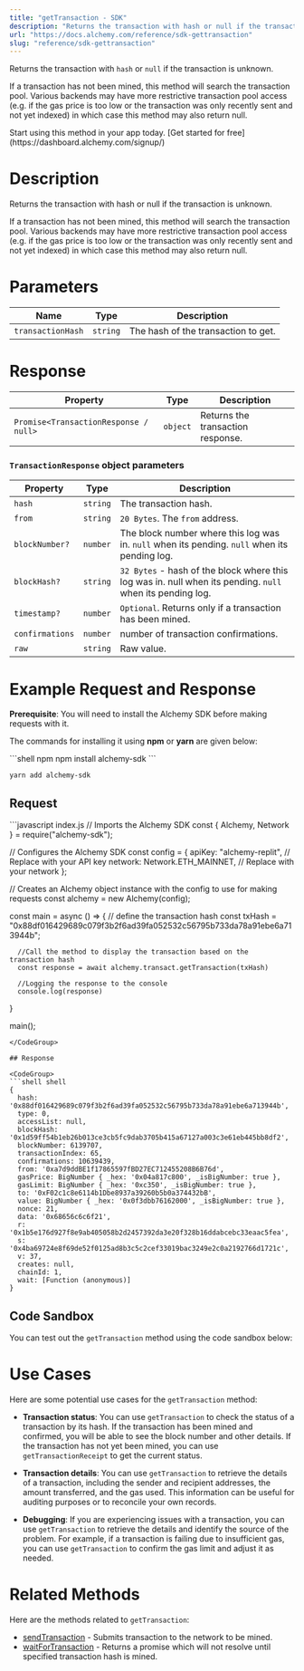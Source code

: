 ```yaml
---
title: "getTransaction - SDK"
description: "Returns the transaction with hash or null if the transaction is unknown. If a transaction has not been mined, this method will search the transaction pool. Various backends may have more restrictive transaction pool access (e.g. if the gas price is too low or the transaction was only recently sent a..."
url: "https://docs.alchemy.com/reference/sdk-gettransaction"
slug: "reference/sdk-gettransaction"
---
```


Returns the transaction with `hash` or `null` if the transaction is unknown.

If a transaction has not been mined, this method will search the transaction pool. Various backends may have more restrictive transaction pool access (e.g. if the gas price is too low or the transaction was only recently sent and not yet indexed) in which case this method may also return null.

<Tip title="Don’t have an API key?" icon="star">
  Start using this method in your app today. [Get started for free](https://dashboard.alchemy.com/signup/)
</Tip>

# Description

Returns the transaction with hash or null if the transaction is unknown.

If a transaction has not been mined, this method will search the transaction pool. Various backends may have more restrictive transaction pool access (e.g. if the gas price is too low or the transaction was only recently sent and not yet indexed) in which case this method may also return null.

# Parameters

| Name              | Type     | Description                         |
| ----------------- | -------- | ----------------------------------- |
| `transactionHash` | `string` | The hash of the transaction to get. |

# Response

| Property                              | Type     | Description                       |
| ------------------------------------- | -------- | --------------------------------- |
| `Promise<TransactionResponse / null>` | `object` | Returns the transaction response. |

### `TransactionResponse` object parameters

| Property        | Type     | Description                                                                                               |
| --------------- | -------- | --------------------------------------------------------------------------------------------------------- |
| `hash`          | `string` | The transaction hash.                                                                                     |
| `from`          | `string` | `20 Bytes`. The `from` address.                                                                           |
| `blockNumber?`  | `number` | The block number where this log was in. `null` when its pending. `null` when its pending log.             |
| `blockHash?`    | `string` | `32 Bytes` - hash of the block where this log was in. null when its pending. `null` when its pending log. |
| `timestamp?`    | `number` | `Optional`. Returns only if a transaction has been mined.                                                 |
| `confirmations` | `number` | number of transaction confirmations.                                                                      |
| `raw`           | `string` | Raw value.                                                                                                |

# Example Request and Response

**Prerequisite**: You will need to install the Alchemy SDK before making requests with it.

The commands for installing it using **npm** or **yarn** are given below:

<CodeGroup>
  ```shell npm
  npm install alchemy-sdk
  ```

  ```shell yarn
  yarn add alchemy-sdk
  ```
</CodeGroup>

## Request

<CodeGroup>
  ```javascript index.js
  // Imports the Alchemy SDK
  const { Alchemy, Network } = require("alchemy-sdk");

  // Configures the Alchemy SDK
  const config = {
      apiKey: "alchemy-replit", // Replace with your API key
      network: Network.ETH_MAINNET, // Replace with your network
  };

  // Creates an Alchemy object instance with the config to use for making requests
  const alchemy = new Alchemy(config);

  const main = async () => {
      // define the transaction hash
      const txHash = "0x88df016429689c079f3b2f6ad39fa052532c56795b733da78a91ebe6a713944b";

      //Call the method to display the transaction based on the transaction hash
      const response = await alchemy.transact.getTransaction(txHash)

      //Logging the response to the console
      console.log(response)
  }

  main();
  ```
</CodeGroup>

## Response

<CodeGroup>
  ```shell shell
  {
    hash: '0x88df016429689c079f3b2f6ad39fa052532c56795b733da78a91ebe6a713944b',
    type: 0,
    accessList: null,
    blockHash: '0x1d59ff54b1eb26b013ce3cb5fc9dab3705b415a67127a003c3e61eb445bb8df2',
    blockNumber: 6139707,
    transactionIndex: 65,
    confirmations: 10639439,
    from: '0xa7d9ddBE1f17865597fBD27EC712455208B6B76d',
    gasPrice: BigNumber { _hex: '0x04a817c800', _isBigNumber: true },
    gasLimit: BigNumber { _hex: '0xc350', _isBigNumber: true },
    to: '0xF02c1c8e6114b1Dbe8937a39260b5b0a374432bB',
    value: BigNumber { _hex: '0x0f3dbb76162000', _isBigNumber: true },
    nonce: 21,
    data: '0x68656c6c6f21',
    r: '0x1b5e176d927f8e9ab405058b2d2457392da3e20f328b16ddabcebc33eaac5fea',
    s: '0x4ba69724e8f69de52f0125ad8b3c5c2cef33019bac3249e2c0a2192766d1721c',
    v: 37,
    creates: null,
    chainId: 1,
    wait: [Function (anonymous)]
  }
  ```
</CodeGroup>

## Code Sandbox

You can test out the `getTransaction` method using the code sandbox below:

# Use Cases

Here are some potential use cases for the `getTransaction` method:

* **Transaction status**: You can use `getTransaction` to check the status of a transaction by its hash. If the transaction has been mined and confirmed, you will be able to see the block number and other details. If the transaction has not yet been mined, you can use `getTransactionReceipt` to get the current status.

* **Transaction details**: You can use `getTransaction` to retrieve the details of a transaction, including the sender and recipient addresses, the amount transferred, and the gas used. This information can be useful for auditing purposes or to reconcile your own records.

* **Debugging**: If you are experiencing issues with a transaction, you can use `getTransaction` to retrieve the details and identify the source of the problem. For example, if a transaction is failing due to insufficient gas, you can use `getTransaction` to confirm the gas limit and adjust it as needed.

# Related Methods

Here are the methods related to `getTransaction`:

* [sendTransaction](/reference/sendtransaction-sdk) - Submits transaction to the network to be mined.
* [waitForTransaction](/reference/waitfortransaction-sdk) - Returns a promise which will not resolve until specified transaction hash is mined.
